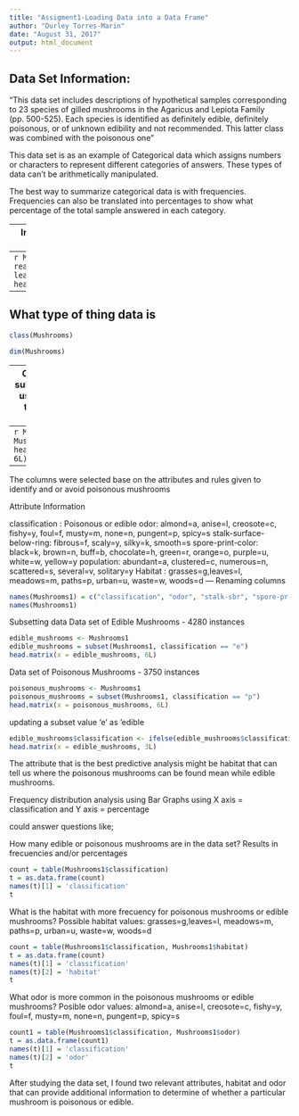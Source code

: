 ---
title: "Assigment1-Loading Data into a Data Frame"
author: "Durley Torres-Marin"
date: "August 31, 2017"
output: html_document
---
Data Set Information:
---
"This data set includes descriptions of hypothetical samples corresponding to 23 species of gilled mushrooms in the Agaricus and Lepiota Family (pp. 500-525). Each species is identified as definitely edible, definitely poisonous, or of unknown edibility and not recommended. This latter class was combined with the poisonous one"

This data set is as an example of Categorical data which assigns numbers or characters to represent different categories of answers. These types of data can't be arithmetically manipulated.

The best way to summarize categorical data is with frequencies.  Frequencies can also be translated into percentages to show what percentage of the total sample answered in each category. 

---
Importing Data as a CSV file - no header was found, Header=FALSE
---
```{r}
Mushrooms <- read.csv(url("https://archive.ics.uci.edu/ml/machine-learning-databases/mushroom/agaricus-lepiota.data"), header = FALSE)
head.matrix(x = Mushrooms, 6L)
```
---
What type of thing data is
---
```{r}
class(Mushrooms)
```
```{r}
dim(Mushrooms)
```
---
Creating the data set with a subset with sequences
we can use the c() combine function to address non-sequential rows and columns.
---
```{r}
Mushrooms1 <- Mushrooms[,c(1,6,14,21,22,23)]
head.matrix(x = Mushrooms1, 6L)
```
---
The columns were selected base on the attributes and rules given to identify and or avoid poisonous mushrooms 

Attribute Information

classification : Poisonous or edible 
odor: almond=a, anise=l, creosote=c, fishy=y, foul=f, musty=m, none=n, pungent=p,           spicy=s
stalk-surface-below-ring: fibrous=f, scaly=y, silky=k, smooth=s
spore-print-color: black=k, brown=n, buff=b, chocolate=h, green=r, orange=o, purple=u,       white=w, yellow=y
population: abundant=a, clustered=c, numerous=n, scattered=s, several=v, solitary=y
Habitat : grasses=g,leaves=l, meadows=m, paths=p, urban=u, waste=w, woods=d
---
Renaming columns
```{r}
names(Mushrooms1) = c("classification", "odor", "stalk-sbr", "spore-pr-c", "population", "habitat")
names(Mushrooms1)
```
Subsetting data 
Data set of Edible Mushrooms -  4280 instances

```{r}
edible_mushrooms <- Mushrooms1
edible_mushrooms = subset(Mushrooms1, classification == "e")
head.matrix(x = edible_mushrooms, 6L)
```
Data set of Poisonous Mushrooms - 3750 instances

```{r}
poisonous_mushrooms <- Mushrooms1
poisonous_mushrooms = subset(Mushrooms1, classification == "p")
head.matrix(x = poisonous_mushrooms, 6L)
```
updating a subset value 'e' as 'edible

```{r}
edible_mushrooms$classification <- ifelse(edible_mushrooms$classification== 'e', 'edible', edible_mushrooms$classification)
head.matrix(x = edible_mushrooms, 3L)
```

The attribute that is the best predictive analysis might be habitat that can tell us where the poisonous mushrooms can be found mean while edible mushrooms. 

Frequency distribution analysis using Bar Graphs using X axis = classification and Y axis = percentage

could answer questions like;

How many edible or poisonous mushrooms are in the data set? 	Results in frecuencies and/or percentages
```{r}
count = table(Mushrooms1$classification)
t = as.data.frame(count)
names(t)[1] = 'classification'
t

```

What is the habitat with more frecuency for poisonous mushrooms or edible mushrooms?
Possible habitat values: grasses=g,leaves=l, meadows=m, paths=p, urban=u, waste=w, woods=d

```{r}
count = table(Mushrooms1$classification, Mushrooms1$habitat)
t = as.data.frame(count)
names(t)[1] = 'classification'
names(t)[2] = 'habitat'
t

```
What odor is more common in the poisonous mushrooms or edible mushrooms? 
Posible odor values: almond=a, anise=l, creosote=c, fishy=y, foul=f, musty=m, none=n, pungent=p, spicy=s
```{r}
count1 = table(Mushrooms1$classification, Mushrooms1$odor)
t = as.data.frame(count1)
names(t)[1] = 'classification'
names(t)[2] = 'odor'
t
```
After studying the data set, I found two relevant attributes, habitat and odor that can provide additional information to determine of whether a particular mushroom is poisonous or edible.
 